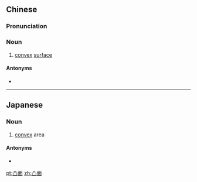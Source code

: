 ==Chinese==
{{zh-forms}}

===Pronunciation===
{{zh-pron
|m=tūmiàn
|c=dat6 min6-2
|cat=n
}}

===Noun===
{{zh-noun}}

# [[convex]] [[surface]]

====Antonyms====
* {{zh-l|凹面}}

----

==Japanese==
{{ja-kanjitab|とつ|めん|yomi=on}}

===Noun===
{{ja-noun|とつめん}}

# [[convex]] area

====Antonyms====
* {{ja-r|凹面|おうめん}}

[[pt:凸面]]
[[zh:凸面]]